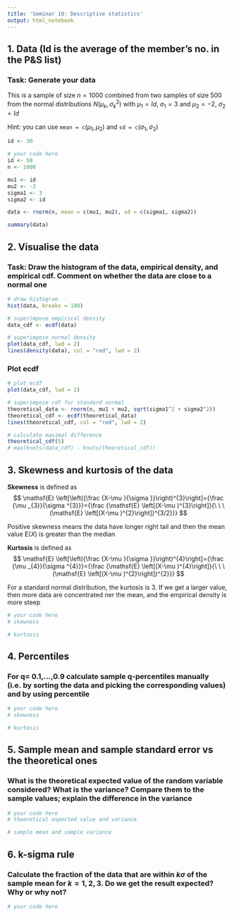 ```yaml
---
title: 'Seminar 10: Descriptive statistics'
output: html_notebook
---
```


## 1. Data (Id is the average of the member's no. in the P&S list)

### Task: Generate your data 

This is a sample of size $n=1000$ combined from two samples of size $500$ from the normal distributions $N(\mu_k,\sigma_k^2)$ with $\mu_1 = Id$, $\sigma_1 = 3$ and $\mu_2 = -2$, $\sigma_2 = Id$

Hint: you can use $\texttt{mean = c}(\mu_1,\mu_2)$ and $\texttt{sd = c}(\sigma_1,\sigma_2)$


```r
id <- 30

# your code here
id <- 50
n <- 1000

mu1 <- id
mu2 <- -2
sigma1 <- 3
sigma2 <- id

data <- rnorm(n, mean = c(mu1, mu2), sd = c(sigma1, sigma2))

summary(data)
``` 

## 2. Visualise the data

### Task: Draw the histogram of the data, empirical density, and empirical cdf. Comment on whether the data are close to a normal one

```r
# draw histogram
hist(data, breaks = 100)

# superimpose empirical density
data_cdf <- ecdf(data)

# superimpose normal density
plot(data_cdf, lwd = 2)
lines(density(data), col = "red", lwd = 2)
```

### Plot ecdf

```r
# plot ecdf
plot(data_cdf, lwd = 2)

# superimpose cdf for standard normal
theoretical_data <- rnorm(n, mu1 + mu2, sqrt(sigma1^2 + sigma2^2))
theoretical_cdf <- ecdf(theoretical_data)
lines(theoretical_cdf, col = "red", lwd = 2)

# calculate maximal difference
theoretical_cdf(5)
# max(knots(data_cdf) - knots(theoretical_cdf))
```

## 3. Skewness and kurtosis of the data

**Skewness** is defined as
$$
  \mathsf{E} \left[\left({\frac {X-\mu }{\sigma }}\right)^{3}\right]={\frac {\mu _{3}}{\sigma ^{3}}}={\frac {\mathsf{E} \left[(X-\mu )^{3}\right]}{\ \ \ (\mathsf{E} \left[(X-\mu )^{2}\right])^{3/2}}}
$$

Positive skewness means the data have longer right tail and then the mean value $\mathsf{E}(X)$ is greater than the median

**Kurtosis** is defined as 
$$
  \mathsf{E} \left[\left({\frac {X-\mu }{\sigma }}\right)^{4}\right]={\frac {\mu _{4}}{\sigma ^{4}}}={\frac {\mathsf{E} \left[(X-\mu )^{4}\right]}{\ \ \ (\mathsf{E} \left[(X-\mu )^{2}\right])^{2}}}
$$

For a standard normal distribution, the kurtosis is $3$. If we get a larger value, then more data are concentrated ner the mean, and the empirical density is more steep


```r
# your code here
# skewness

# kurtosis
```

## 4. Percentiles 

### For q= 0.1,...,0.9 calculate sample q-percentiles manually (i.e. by sorting the data and picking the corresponding values) and by using percentile

```r
# your code here
# skewness

# kurtosis
```


## 5. Sample mean and sample standard error vs the theoretical ones 

### What is the theoretical expected value of the random variable considered? What is the variance? Compare them to the sample values; explain the difference in the variance

```r
# your code here
# theoretical expected value and variance

# sample mean and sample variance
```


## 6. k-sigma rule

### Calculate the fraction of the data that are within $k\sigma$ of the sample mean for $k=1,2,3$. Do we get the result expected? Why or why not?

```r
# your code here
```

